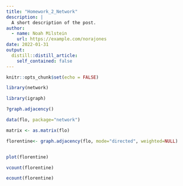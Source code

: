 ```yaml
---
title: "Homework_2_Network"
description: |
  A short description of the post.
author:
  - name: Noah Milstein
    url: https://example.com/norajones
date: 2022-01-31
output:
  distill::distill_article:
    self_contained: false
---
```


```r
knitr::opts_chunk$set(echo = FALSE)
```

```r

library(network)

library(igraph)

```

```r
?graph.adjacency()
```

```r

data(flo, package="network")

matrix <- as.matrix(flo) 

florentine<- graph.adjacency(flo, mode="directed", weighted=NULL)


plot(florentine)
```

```r

vcount(florentine)

ecount(florentine)

```
